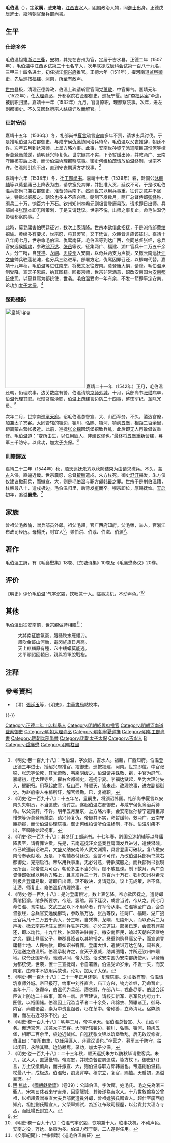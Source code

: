 {{明清人物信息框
| 姓名 = 毛伯温
| 原名 = 
| 圖片名稱= 毛伯溫.jpg
| 圖片大小 = 220px
| 圖片說明 = 《安南來威圖册》之毛伯溫像
| 最高職務 = 光祿大夫柱國太子太保兵部尚書
| 國家 = 大明
| 爵位 = 
| 籍貫 = [[江西|江西]][[吉安府|吉安府]][[吉水縣|吉水縣]]
| 族裔 = 漢族
| 字號 = 字汝厲，號東塘
| 諡號 = 襄懋（天啟初追諡）
| 出生日期 = [[成化|成化]]十八年（1482年）七月初六日
| 出生地點 = [[江西|江西]][[吉水縣|吉水縣]]
| 逝世日期 = [[嘉靖|嘉靖]]二十四年（1545年）
| 逝世地點 = [[江西|江西]][[吉水縣|吉水縣]]
| 墓葬 = 
| 配偶 = 娶谢氏
| 親屬 = 曾祖父毛敘倫、祖父毛超、父毛榮。母楊氏
| 出身 = 
*正德二年丁卯科舉人
*正德三年戊辰科同進士出身
| 經歷 = 
| 著作 = 
*《毛襄懋集》十八卷
*《東塘詩集》十卷
*《毛襄懋奏議》二十卷
}}

'''毛伯温'''（{{bd|1482年||1545年|catIdx=M毛}}），[[表字|字]]'''汝厲'''，[[號|號]]'''東塘'''，[[江西|江西]][[吉水縣|吉水]]人，[[明朝|明朝]]政治人物，同[[進士|進士]]出身。正德戊辰進士，嘉靖朝官至兵部尚書。

==生平==
===仕途多舛===
毛伯温祖籍[[浙江|浙江]][[三衢|三衢]]，[[宋朝|宋]]初，其先在吉州为官，定居于吉水县。正德二年（1507年），毛伯温中江西乡试第三十七名举人，次年联捷戊辰科会试第一百八十九名，三甲三十四名进士，初任浙江[[绍兴府|绍兴府]]推官。正德六年（1511年），擢河南道[[监察御史|监察御史]]，先后巡按[[福建|福建]]、[[河南|河南]]，所至有政声。

[[明世宗|世宗]]登极，清理正德弊政，伯温上疏请斩宦官同党[[萧敬|萧敬]]，中官屏气。嘉靖元年（1522年），任[[大理寺|大理寺]]丞，升都察院右佥都御史，巡抚宁夏。因“[[李福达案|李福达案]]”牵连，被削职归里。嘉靖十一年（1532年）九月，官复原职，理都察院事。次年，进左副都御史。不久又因赵府宗人祜椋讦攻而解官。<ref>《明史·卷一百九十八》：毛伯温，字汝厉，吉水人。祖超，广西知府。伯温登正德三年进士，授绍兴府推官。擢御史，巡按福建、河南。世宗即位，中官张锐、张忠等论死，其党萧敬、韦霦阴缓之。伯温请并诛敬、霦，中官为屏气。嘉靖初，迁大理寺丞。擢右佥都御史，巡抚宁夏。李福达狱起，坐为大理时失入，褫职归。用荐起故官，抚山西，移顺天，皆未赴。改理院事，进左副都御史。为赵府宗人祐椋所讦，解官候勘。已，复褫职。</ref>

===征討安南===
嘉靖十五年（1536年）冬，礼部尚书[[夏言|夏言]]疏言[[越南|安南]]多年不贡，请求出兵讨伐。于是推毛伯温为右都御史，与咸宁侯[[仇鸾|仇鸾]]协同治兵待命。毛伯温以父丧推辞，朝廷不许。次年五月到达京师，上呈方略六事。此事，安南世孙[[黎宁|黎宁]]派遣陪臣[[郑惟僚|郑惟僚]]等控诉[[莫登庸|莫登庸]]弑逆，请明廷兴师复仇。世宗疑其不实，下令暂缓出师，并敕两广、云南守臣核实后上报，而命伯温协理[[都察院|都察院]]事。御史[[何维柏|何维柏]]疏请放伯温终制，世宗不许。伯温则引疾不出，直到守丧期满方才视事。<ref>《明史·卷一百九十八》：十五年冬，皇嗣生，将颁诏外国。礼部尚书夏言以安南久失朝贡，不当遣使，请讨之。遂起伯温右都御史，与咸宁侯仇鸾治兵待命。以父丧辞，不许。明年五月至京，上方略六事。会安南世孙黎宁遣陪臣郑惟僚等诉莫登庸弑逆，请兴师复仇。帝疑其不实，命暂缓师，敕两广、云南守臣勘报，而命伯温协理院事。御史何维柏请听伯温终制，不许。伯温引疾不出，至禫除始起视事。</ref>

嘉靖十六年（1538年）冬，迁[[工部尚书|工部尚书]]。嘉靖十七年（1539年）春，黔国公[[沐朝辅|沐朝辅]]等以莫登庸已上降表为由，请求宽免其罪，并批准入贡，廷议不可。于是改毛伯温兵部尚书兼右都御史，准备领兵南下。然而世宗以用兵事重，征讨之意并不坚决，特欲以威服之。朝论也多主不应兴师。朝制下发数月，两广总督侍郎[[张经|张经]]称，须兵三十万，饷百六十万石。钦州知州[[林希元|林希元]]则极言登庸易取，请求即日出师。兵部尚书[[张瓒|张瓒]]本即无所策划，于是又请廷议。世宗不悦，出师之事复止。命毛伯温仍协理都察院事。<ref>《明史·卷一百九十八》：其冬迁工部尚书。十七年春，黔国公沐朝辅等以登庸降表至，请宥罪许贡。先是，云南巡抚汪文盛奏登庸闻发兵进讨，遣使潜觇。帝已敕遵前诏进兵，文盛又纳安南降人武文渊策，具言登庸可破状，复传檄安南令奉表献地。及是，下朝辅奏付廷议，佥言不可许。乃改伯温兵部尚书兼右都御史，克期启行。帝以用兵事重，无必讨意，特欲威服之。而兵部尚书张瓒无所画，视帝意为可否。朝论多主不当兴师，顾不敢显谏。制下数月，两广总督侍郎张经以用兵方略上，且言须兵三十万，饷百六十万石。钦州知州林希元则极言登庸易取，请即日出师。瓒不敢决，复请廷议。议上无成策，帝不怿，让瓒，师复止。命伯温仍协理院事。</ref>

此時，莫登庸害怕明廷征讨，数次上表请降。世宗本欲借此招抚，于是派侍郎[[黄绾|黄绾]]招谕。黄绾多有要求，世宗怒，将其罢官，又下廷议，众臣皆言应该征讨。嘉靖十八年闰七月，世宗命毛伯温、仇鸾南征。毛伯温等到达广西，会同总督张经，总兵官安远侯[[柳珣|柳珣]]，参政[[翁万达|翁万达]]、[[张岳|张岳]]等议，征集两广、福建、湖广官兵十二万五千余人，分三哨，自[[凭祥|凭祥]]、[[龙峒|龙峒]]、[[思陵州|思陵州]]入安南，以奇兵两支为声援，又檄云南巡抚[[汪文盛|汪文盛]]帅兵驻莲花滩，也分兵三路进军。部署方定，仇鸾因罪召还，以柳珣代替。嘉靖十九年秋，毛伯温等进驻[[南宁|南宁]]，将檄文发往安南。莫登庸大惧，请降。毛伯温承制受降，宣天子恩威，纳其图籍。回报京师，世宗非常满意，诏改安南国为[[安南都统使司|安南都统使司]]，以莫登庸为都统使，世袭。毛伯温受命一年有余，不发一箭即平定安南，论功加[[太子太保|太子太保]]。<ref>《明史·卷一百九十八》：是时登庸惧讨，数上表乞降。帝亦欲因抚之，遣侍郎黄绾招谕。绾多所要求，帝怒，罢绾。再下廷议，咸言当讨，帝从之。闰七月命伯温、鸾南征。文武三品以下不用命者，许军令从事。伯温等至广西，会总督张经，总兵官安远侯柳珣，参政翁万达、张岳等议，征两广、福建、湖广狼土官兵凡十二万五千余人，分三哨，自凭祥、龙峒、思陵州入，而以奇兵二为声援。檄云南巡抚汪文盛帅兵驻莲花滩，亦分三道进。部署已定，会鸾有罪召还，即以珣代。十九年秋，伯温等进驻南宁。檄安南臣民，谕以天朝兴灭继绝之义，罪止登庸父子，举郡县降者以其地授之。悬重购购登庸父子，而宣谕登庸籍土地、人民纳款，即如诏书宥罪。登庸大惧，遣使诣万达乞降，词甚哀。万达送之伯温所。伯温承制许之，宣天子恩威，纳其图籍，并所还钦州四峒地。权令还国听命。驰疏以闻，帝大悦。诏改安南国为安南都统使司，以登庸为都统使，世袭，置十三宣抚司，令自署置。伯温受命岁余，不发一矢，而安南定，由帝本不欲用兵故也。论功，加太子太保。</ref>

===整飭邊防===
[[File:皇城1.jpg|250px]]
嘉靖二十一年（1542年）正月，毛伯温还朝，仍理院事。边关数度有警，伯温请筑[[北京城池|京师外城]]。十月，兵部尚书[[张瓒|张瓒]]病卒，伯温代理其职。张瓒贪腐渎职，伯温上疏建言边防二十四事，整饬军纪，革除冗员。<ref>《明史·卷一百九十八》：二十一年正月还朝，复理院事。边关数有警，伯温请筑京师外城。帝已报可，给事中刘养直言，庙工方兴，物力难继，乃命暂止。其年十月，张瓒卒，伯温代为兵部。瓒贪黩，在部八年，戎备尽堕。伯温会廷臣议上防边二十四事，军令一新。言官建议，请核实新军、京军及内府力士、匠役，以裕国储。伯温因上冗滥当革者二十余条，凡锦衣、腾骧诸卫，御马、内官、尚膳诸监，素为中贵盘踞者，尽在革中。帝称善，立命清汰。宿弊颇厘，而左右近习多不悦。</ref>

次年二月，世宗南巡[[承天府|承天府]]。诏毛伯温总督宣、大、山西军务。不久，遴选宫僚，加兼太子宾客。[[大同府|大同]]管辖的镇边、镇川、弘赐、镇河、镇虏五堡，相距二百余里，距离蒙古营帐极近。此前，巡抚[[张文锦|张文锦]]因筑堡招致兵乱，此后即无人再敢倡议重修。毛伯温道：“变所由生，以任用匪人，非建议谬也。”最终将五堡重新营建，募军三千防守。以此功，加[[太子少保|太子少保]]。<ref>《明史·卷一百九十八》：明年二月，帝幸承天。诏伯温总督宣、大、山西军务。俄选宫僚，加兼太子宾客。大同所辖镇边、镇川、弘赐、镇河、镇虏五堡，相距二百余里，极边近贼帐。自巡抚张文锦以筑堡致乱，后无敢议修者。伯温曰：“变所由生，以任用匪人，非建议谬也。”卒营之。募军三千防守，给以闲田，永除其赋。边防赖焉。录功，加太子少保。</ref>

===削籍歸返===
嘉靖二十三年（1544年）秋，[[顺天|顺天]]巡抚[[朱方|朱方]]以秋防结束为由请求撤兵。不久，[[蒙古|蒙古]]入侵，直逼近畿。世宗震怒，总督[[翟鹏|翟鹏]]遣戍，朱方杖死。御史[[舒汀|舒汀]]揭发，朱方仅仅建议撤蓟兵，而撤宣、大，则是毛伯温与职方郎[[韩最|韩最]]之罪。世宗于是削伯温籍，杖韩最八十，遣戍极边。毛伯温归里，后背发[[疽|疽]]而卒。穆宗即位，厚赐抚恤。[[天启|天启]]初年，追谥'''襄懋'''。<ref>《明史·卷一百九十八》：二十三年秋，顺天巡抚朱方以防秋毕请撤客兵。未几，寇大入，直逼畿辅。帝震怒，并械总督翟鹏遣戍，毙方杖下。御史舒汀言，方止议撤蓟兵，而并撤宣、大，则伯温与职方郎韩最也。帝遂削伯温籍，杖最八十，戍极边。伯温归，疽发背卒。穆宗立，复官，赐恤。天启初，追谥襄懋。</ref>

==家族==
曾祖父毛敘倫，贈兵部员外郎。祖父毛超，官广西府知府。父毛榮，举人，官浙江布政司经历。母楊氏，封宜人<ref>[[明|明]]·[[焦竑|焦竑]]，《[[國朝獻徵錄|國朝獻徵錄]]》（卷39）：公諱伯溫，字汝厲，姓毛氏。毛之先為浙三衢人，宋初曰休者來守吉州，因家龍城，其後遂為吉水人。十八世敘倫為公曾祖，以祖超貴贈奉直大夫兵部武選員外郎，曾祖妣張氏贈宜人。超仕至廣西府知府，祖妣劉氏贈宜人。父榮舉鄉試，為浙江布政司經歷，以公貴封大理寺寺丞，而妣楊氏封宜人。</ref>。弟伯洪、伯淳、伯滋、伯渊<ref>{{Cite book|title=天一阁藏明代科举录选刊 登科录 点校本|last=龚延明主编|first=|publisher=宁波出版社|year=2016|isbn=978-7-5526-2320-8|location=宁波|pages=|quote=《天一閣藏明代科舉錄選刊.登科錄》之《正德三年戊辰科進士登科録》}}</ref>。

==著作==
毛伯溫工詩，有《毛襄懋集》18卷、《东塘诗集》10卷及《毛襄懋奏议》20卷。

==评价==
《明史》评价毛伯温“气宇沉毅，饮啖兼十人。临事决机，不动声色。”<ref>《明史·卷一百九十八》：伯温气宇沉毅，饮啖兼十人。临事决机，不动声色。安南之役，万达、岳策为多。伯温力荐于朝，二人遂得任用。</ref>

==其他==
毛伯溫出征安南前，世宗親做詩相贈<ref>《交事紀聞》：世宗御製〈送毛伯溫南征〉</ref>：
:大將南征膽氣豪，腰懸秋水雁翎刀。
:風吹金鼓山河動，電閃旌旗日月高。
:天上麒麟原有種，穴中螻蟻莫能逃。
:太平頒詔回轅日，親與將軍脫戰袍。

==注释==
{{reflist|2}}

==參考資料==
*（清）[[張廷玉|張廷玉]]等，《明史》，[[中華書局|中華書局]]點校本。

{{-}}
{{start box}}
{{s-off}}
{{succession box|[[張瓚_(弘治進士)|張瓚]]|[[張瓚_(弘治進士)|張瓚]]|[[明朝兵部尚書|明朝兵部尚書]]|<small>嘉靖十七年<br>（1538年）</small>}}
{{succession box|[[劉天和|劉天和]]|[[戴金|戴金]]|[[明朝兵部尚書|明朝兵部尚書]]|<small>嘉靖二十一年－二十三年<br>（1542年－1544年）</small>}}
{{end box}}
{{正德三年戊辰科殿試金榜}}
{{李福達案}}
{{規範控制}}
{{DEFAULTSORT:Mao毛}}
[[Category:正德二年丁卯科舉人|Category:正德二年丁卯科舉人]]
[[Category:明朝紹興府推官|Category:明朝紹興府推官]]
[[Category:明朝河南道監察御史|Category:明朝河南道監察御史]]
[[Category:明朝大理寺丞|Category:明朝大理寺丞]]
[[Category:明朝寧夏巡撫|Category:明朝寧夏巡撫]]
[[Category:明朝工部尚書|Category:明朝工部尚書]]
[[Category:明朝兵部尚書|Category:明朝兵部尚書]]
[[Category:明朝太子太保|Category:明朝太子太保]]
[[Category:吉水人|Category:吉水人]]
[[Category:毛姓|B]]
[[Category:諡襄懋|Category:諡襄懋]]
[[Category:明朝柱國|Category:明朝柱國]]